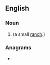 ==English==

===Noun===
{{head|en|noun form}}

# {{plural of|ranchette|lang=en}} (a small [[ranch]].)

===Anagrams===
* {{anagrams|en|a=aceehnrstt|entrechats}}